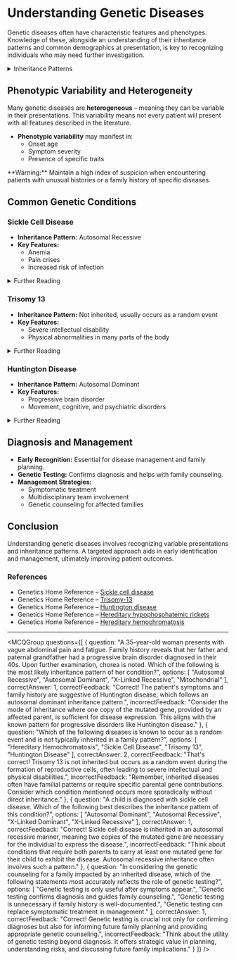 
# Understanding Genetic Diseases

Genetic diseases often have characteristic features and phenotypes. Knowledge of these, alongside an understanding of their inheritance patterns and common demographics at presentation, is key to recognizing individuals who may need further investigation.

<details>
<summary>Inheritance Patterns</summary>

- **Autosomal Dominant**
  - Only one copy of the mutated gene is needed for the disease to occur.
  - Examples: Huntington disease, Hereditary hemochromatosis.

- **Autosomal Recessive**
  - Disease occurs when an individual inherits two copies of the mutated gene.
  - Examples: Sickle cell disease.

- **X-Linked**
  - Mutations occur on the X chromosome.
  - These can be dominant or recessive.

</details>

## **Phenotypic Variability and Heterogeneity**

Many genetic diseases are **heterogeneous** – meaning they can be variable in their presentations. This variability means not every patient will present with all features described in the literature.

- **Phenotypic variability** may manifest in:
  - Onset age
  - Symptom severity
  - Presence of specific traits

<Callout emoji="⚠️">
**Warning:** Maintain a high index of suspicion when encountering patients with unusual histories or a family history of specific diseases.
</Callout>

## Common Genetic Conditions

### Sickle Cell Disease

- **Inheritance Pattern:** Autosomal Recessive
- **Key Features:**
  - Anemia
  - Pain crises
  - Increased risk of infection

<details>
<summary>Further Reading</summary>

- Detailed information can be found in the [Genetics Home Reference for Sickle Cell Disease](https://ghr.nlm.nih.gov/condition/sickle-cell-disease).

</details>

### Trisomy 13

- **Inheritance Pattern:** Not inherited, usually occurs as a random event
- **Key Features:**
  - Severe intellectual disability
  - Physical abnormalities in many parts of the body

<details>
<summary>Further Reading</summary>

- For more details, consult the [Genetics Home Reference for Trisomy 13](https://ghr.nlm.nih.gov/condition/trisomy-13).

</details>

### Huntington Disease

- **Inheritance Pattern:** Autosomal Dominant
- **Key Features:**
  - Progressive brain disorder
  - Movement, cognitive, and psychiatric disorders

<details>
<summary>Further Reading</summary>

- Explore more through the [Genetics Home Reference for Huntington Disease](https://ghr.nlm.nih.gov/condition/huntington-disease).

</details>

## Diagnosis and Management

- **Early Recognition:** Essential for disease management and family planning.
- **Genetic Testing:** Confirms diagnosis and helps with family counseling.
- **Management Strategies:**
  - Symptomatic treatment
  - Multidisciplinary team involvement
  - Genetic counseling for affected families

## Conclusion

Understanding genetic diseases involves recognizing variable presentations and inheritance patterns. A targeted approach aids in early identification and management, ultimately improving patient outcomes.

### References

- Genetics Home Reference – [Sickle cell disease](https://ghr.nlm.nih.gov/condition/sickle-cell-disease)
- Genetics Home Reference – [Trisomy-13](https://ghr.nlm.nih.gov/condition/trisomy-13)
- Genetics Home Reference – [Huntington disease](https://ghr.nlm.nih.gov/condition/huntington-disease)
- Genetics Home Reference – [Hereditary hypophosphatemic rickets](https://ghr.nlm.nih.gov/condition/hereditary-hypophosphatemic-rickets)
- Genetics Home Reference – [Hereditary hemochromatosis](https://ghr.nlm.nih.gov/condition/hereditary-hemochromatosis)

---

<MCQGroup questions={[
  {
    question: "A 35-year-old woman presents with vague abdominal pain and fatigue. Family history reveals that her father and paternal grandfather had a progressive brain disorder diagnosed in their 40s. Upon further examination, chorea is noted. Which of the following is the most likely inheritance pattern of her condition?",
    options: [
      "Autosomal Recessive",
      "Autosomal Dominant",
      "X-Linked Recessive",
      "Mitochondrial"
    ],
    correctAnswer: 1,
    correctFeedback: "Correct! The patient's symptoms and family history are suggestive of Huntington disease, which follows an autosomal dominant inheritance pattern.",
    incorrectFeedback: "Consider the mode of inheritance where one copy of the mutated gene, provided by an affected parent, is sufficient for disease expression. This aligns with the known pattern for progressive disorders like Huntington disease."
  },
  {
    question: "Which of the following diseases is known to occur as a random event and is not typically inherited in a family pattern?",
    options: [
      "Hereditary Hemochromatosis",
      "Sickle Cell Disease",
      "Trisomy 13",
      "Huntington Disease"
    ],
    correctAnswer: 2,
    correctFeedback: "That's correct! Trisomy 13 is not inherited but occurs as a random event during the formation of reproductive cells, often leading to severe intellectual and physical disabilities.",
    incorrectFeedback: "Remember, inherited diseases often have familial patterns or require specific parental gene contributions. Consider which condition mentioned occurs more sporadically without direct inheritance."
  },
  {
    question: "A child is diagnosed with sickle cell disease. Which of the following best describes the inheritance pattern of this condition?",
    options: [
      "Autosomal Dominant",
      "Autosomal Recessive",
      "X-Linked Dominant",
      "X-Linked Recessive"
    ],
    correctAnswer: 1,
    correctFeedback: "Correct! Sickle cell disease is inherited in an autosomal recessive manner, meaning two copies of the mutated gene are necessary for the individual to express the disease.",
    incorrectFeedback: "Think about conditions that require both parents to carry at least one mutated gene for their child to exhibit the disease. Autosomal recessive inheritance often involves such a pattern."
  },
  {
    question: "In considering the genetic counseling for a family impacted by an inherited disease, which of the following statements most accurately reflects the role of genetic testing?",
    options: [
      "Genetic testing is only useful after symptoms appear.",
      "Genetic testing confirms diagnosis and guides family counseling.",
      "Genetic testing is unnecessary if family history is well-documented.",
      "Genetic testing can replace symptomatic treatment in management."
    ],
    correctAnswer: 1,
    correctFeedback: "Correct! Genetic testing is crucial not only for confirming diagnoses but also for informing future family planning and providing appropriate genetic counseling.",
    incorrectFeedback: "Think about the utility of genetic testing beyond diagnosis. It offers strategic value in planning, understanding risks, and discussing future family implications."
  }
]} />